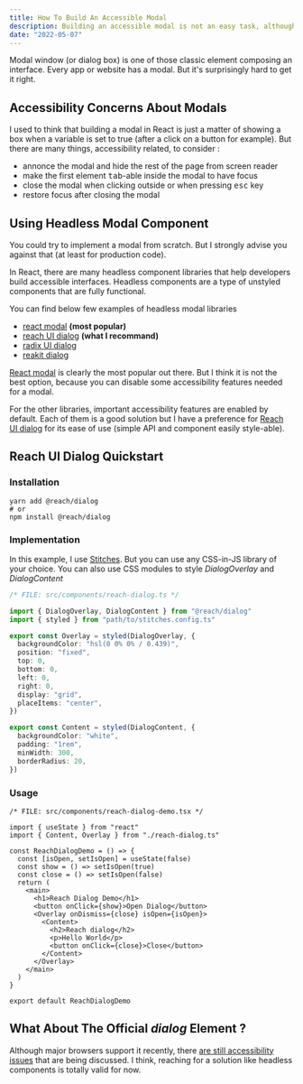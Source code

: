 ```yaml
---
title: How To Build An Accessible Modal
description: Building an accessible modal is not an easy task, although it's a very common element. Let's see how to build one easily.
date: "2022-05-07"
---
```


Modal window (or dialog box) is one of those classic element composing an interface. Every app or website has a modal. But it's surprisingly hard to get it right.

## Accessibility Concerns About Modals

I used to think that building a modal in React is just a matter of showing a box when a variable is set to true (after a click on a button for example). But there are many things, accessibility related, to consider :

- annonce the modal and hide the rest of the page from screen reader
- make the first element <kbd>tab</kbd>-able inside the modal to have focus
- close the modal when clicking outside or when pressing <kbd>esc</kbd> key
- restore focus after closing the modal

## Using Headless Modal Component

You could try to implement a modal from scratch. But I strongly advise you against that (at least for production code).

In React, there are many headless component libraries that help developers build accessible interfaces. Headless components are a type of unstyled components that are fully functional.

You can find below few examples of headless modal libraries

- [react modal](https://reactcommunity.org/react-modal/) **(most popular)**
- [reach UI dialog](https://reach.tech/dialog/) **(what I recommand)**
- [radix UI dialog](https://www.radix-ui.com/docs/primitives/components/dialog)
- [reakit dialog](https://reakit.io/docs/dialog/)

[React modal](https://reactcommunity.org/react-modal/) is clearly the most popular out there. But I think it is not the best option, because you can disable some accessibility features needed for a modal.

For the other libraries, important accessibility features are enabled by default. Each of them is a good solution but I have a preference for [Reach UI dialog](https://reach.tech/dialog/) for its ease of use (simple API and component easily style-able).

## Reach UI Dialog Quickstart

### Installation

```shell
yarn add @reach/dialog
# or
npm install @reach/dialog
```

### Implementation

In this example, I use [Stitches](https://stitches.dev/). But you can use any CSS-in-JS library of your choice. You can also use CSS modules to style _DialogOverlay_ and _DialogContent_

```ts
/* FILE: src/components/reach-dialog.ts */

import { DialogOverlay, DialogContent } from "@reach/dialog"
import { styled } from "path/to/stitches.config.ts"

export const Overlay = styled(DialogOverlay, {
  backgroundColor: "hsl(0 0% 0% / 0.439)",
  position: "fixed",
  top: 0,
  bottom: 0,
  left: 0,
  right: 0,
  display: "grid",
  placeItems: "center",
})

export const Content = styled(DialogContent, {
  backgroundColor: "white",
  padding: "1rem",
  minWidth: 300,
  borderRadius: 20,
})
```

### Usage

```tsx
/* FILE: src/components/reach-dialog-demo.tsx */

import { useState } from "react"
import { Content, Overlay } from "./reach-dialog.ts"

const ReachDialogDemo = () => {
  const [isOpen, setIsOpen] = useState(false)
  const show = () => setIsOpen(true)
  const close = () => setIsOpen(false)
  return (
    <main>
      <h1>Reach Dialog Demo</h1>
      <button onClick={show}>Open Dialog</button>
      <Overlay onDismiss={close} isOpen={isOpen}>
        <Content>
          <h2>Reach dialog</h2>
          <p>Hello World</p>
          <button onClick={close}>Close</button>
        </Content>
      </Overlay>
    </main>
  )
}

export default ReachDialogDemo
```

## What About The Official _dialog_ Element ?

Although major browsers support it recently, there [are still accessibility issues](https://www.scottohara.me/blog/2019/03/05/open-dialog.html) that are being discussed. I think, reaching for a solution like headless components is totally valid for now.
